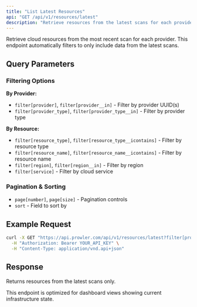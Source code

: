 ```yaml
---
title: "List Latest Resources"
api: "GET /api/v1/resources/latest"
description: "Retrieve resources from the latest scans for each provider."
---
```


Retrieve cloud resources from the most recent scan for each provider. This endpoint automatically filters to only include data from the latest scans.

## Query Parameters

### Filtering Options

**By Provider:**
- `filter[provider]`, `filter[provider__in]` - Filter by provider UUID(s)
- `filter[provider_type]`, `filter[provider_type__in]` - Filter by provider type

**By Resource:**
- `filter[resource_type]`, `filter[resource_type__icontains]` - Filter by resource type
- `filter[resource_name]`, `filter[resource_name__icontains]` - Filter by resource name
- `filter[region]`, `filter[region__in]` - Filter by region
- `filter[service]` - Filter by cloud service

### Pagination & Sorting

- `page[number]`, `page[size]` - Pagination controls
- `sort` - Field to sort by

## Example Request

```bash
curl -X GET "https://api.prowler.com/api/v1/resources/latest?filter[provider_type]=aws&filter[service]=s3" \
  -H "Authorization: Bearer YOUR_API_KEY" \
  -H "Content-Type: application/vnd.api+json"
```

## Response

Returns resources from the latest scans only.

<Note>
This endpoint is optimized for dashboard views showing current infrastructure state.
</Note>
